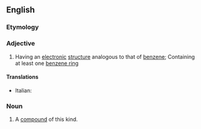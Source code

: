 ==English==

===Etymology===
{{suffix|en|benzene|oid}}

===Adjective===
{{en-adj|-}}

# {{lb|en|organic chemistry}} Having an [[electronic]] [[structure]] analogous to that of [[benzene]]; Containing at least one [[benzene ring]]

====Translations====
{{trans-top}}
* Italian: {{t+|it|benzenoide}}
{{trans-mid}}
{{trans-bottom}}

===Noun===
{{en-noun}}

# {{lb|en|organic chemistry}} A [[compound]] of this kind.
